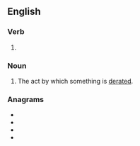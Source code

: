 ==English==

===Verb===
{{head|en|present participle}}

# {{present participle of|derate|lang=en|nocat=1}}

===Noun===
{{en-noun}}

# The act by which something is [[derate]]d.

===Anagrams===
* {{l|en|gradient}}
* {{l|en|redating}}
* {{l|en|red giant}}
* {{l|en|treading}}